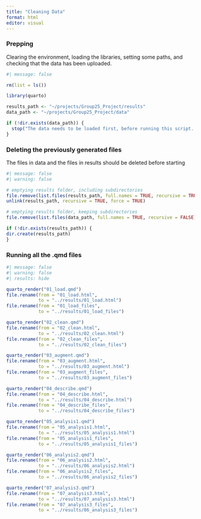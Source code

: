 ```yaml
---
title: "Cleaning Data"
format: html
editor: visual
---
```


### Prepping

Clearing the environment, loading the libraries, setting some paths, and checking that the data has been uploaded.

```r
#| message: false

rm(list = ls())

library(quarto)

results_path <- "~/projects/Group25_Project/results"
data_path <- "~/projects/Group25_Project/data"

if (!dir.exists(data_path)) {
  stop("The data needs to be loaded first, before running this script. Go to https://dtudk-my.sharepoint.com/:f:/r/personal/s194360_dtu_dk/Documents/R%20for%20BioData?csf=1&web=1&e=FMK1xA and dowload the data folder, then upload it as is.")
}

```

### Deleting the previously generated files

The files in data and the files in results should be deleted before starting

```r
#| message: false
#| warning: false

# emptying results folder, including subdirectories
file.remove(list.files(results_path, full.names = TRUE, recursive = TRUE))
unlink(results_path, recursive = TRUE, force = TRUE)

# emptying results folder, keeping subdirectories
file.remove(list.files(data_path, full.names = TRUE, recursive = FALSE))

if (!dir.exists(results_path)) {
dir.create(results_path)
}


```

### Running all the .qmd files

```r
#| message: false
#| warning: false
#| results: hide

quarto_render("01_load.qmd")
file.rename(from = "01_load.html",
            to = "../results/01_load.html")
file.rename(from = "01_load_files",
            to = "../results/01_load_files")

quarto_render("02_clean.qmd")
file.rename(from = "02_clean.html",
            to = "../results/02_clean.html")
file.rename(from = "02_clean_files",
            to = "../results/02_clean_files")

quarto_render("03_augment.qmd")
file.rename(from = "03_augment.html",
            to = "../results/03_augment.html")
file.rename(from = "03_augment_files",
            to = "../results/03_augment_files")

quarto_render("04_describe.qmd")
file.rename(from = "04_describe.html",
            to = "../results/04_describe.html")
file.rename(from = "04_describe_files",
            to = "../results/04_describe_files")

quarto_render("05_analysis1.qmd")
file.rename(from = "05_analysis1.html",
            to = "../results/05_analysis1.html")
file.rename(from = "05_analysis1_files",
            to = "../results/05_analysis1_files")

quarto_render("06_analysis2.qmd")
file.rename(from = "06_analysis2.html",
            to = "../results/06_analysis2.html")
file.rename(from = "06_analysis2_files",
            to = "../results/06_analysis2_files")

quarto_render("07_analysis3.qmd")
file.rename(from = "07_analysis3.html",
            to = "../results/07_analysis3.html")
file.rename(from = "07_analysis3_files",
            to = "../results/06_analysis3_files")

```
